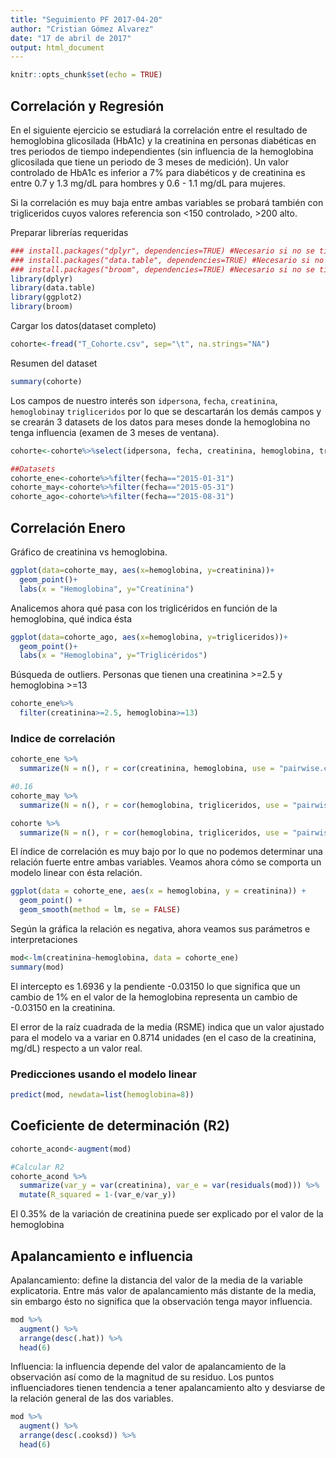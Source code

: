 ```yaml
---
title: "Seguimiento PF 2017-04-20"
author: "Cristian Gómez Alvarez"
date: "17 de abril de 2017"
output: html_document
---
```


```r
knitr::opts_chunk$set(echo = TRUE)
```

## Correlación y Regresión

En el siguiente ejercicio se estudiará la correlación entre el resultado de hemoglobina glicosilada (HbA1c) y la creatinina en personas diabéticas en tres periodos de tiempo independientes (sin influencia de la hemoglobina glicosilada que tiene un periodo de 3 meses de medición). Un valor controlado de HbA1c es inferior a 7% para diabéticos y de creatinina es entre 0.7 y 1.3 mg/dL para hombres y 0.6 - 1.1 mg/dL para mujeres.

Si la correlación es muy baja entre ambas variables se probará también con trigliceridos cuyos valores referencia son <150 controlado, >200 alto.

Preparar librerías requeridas
````r
### install.packages("dplyr", dependencies=TRUE) #Necesario si no se tiene la librería dplyr
### install.packages("data.table", dependencies=TRUE) #Necesario si no se tiene la librería data.table
### install.packages("broom", dependencies=TRUE) #Necesario si no se tiene la librería broom
library(dplyr)
library(data.table)
library(ggplot2)
library(broom)
````

Cargar los datos(dataset completo)

```r
cohorte<-fread("T_Cohorte.csv", sep="\t", na.strings="NA")
```

Resumen del dataset
```r
summary(cohorte)
```

Los campos de nuestro interés son `idpersona`, `fecha`, `creatinina`, `hemoglobina`y `trigliceridos` por lo que se descartarán los demás campos y se crearán 3 datasets de los datos para meses donde la hemoglobina no tenga influencia (examen de 3 meses de ventana).

````r
cohorte<-cohorte%>%select(idpersona, fecha, creatinina, hemoglobina, trigliceridos)

##Datasets
cohorte_ene<-cohorte%>%filter(fecha=="2015-01-31")
cohorte_may<-cohorte%>%filter(fecha=="2015-05-31")
cohorte_ago<-cohorte%>%filter(fecha=="2015-08-31")
````

## Correlación Enero

Gráfico de creatinina vs hemoglobina.

````r
ggplot(data=cohorte_may, aes(x=hemoglobina, y=creatinina))+
  geom_point()+
  labs(x = "Hemoglobina", y="Creatinina")
````

Analicemos ahora qué pasa con los triglicéridos en función de la hemoglobina, qué indica ésta
````r
ggplot(data=cohorte_ago, aes(x=hemoglobina, y=trigliceridos))+
  geom_point()+
  labs(x = "Hemoglobina", y="Triglicéridos")
````

Búsqueda de outliers. Personas que tienen una creatinina >=2.5 y hemoglobina >=13
````r
cohorte_ene%>%
  filter(creatinina>=2.5, hemoglobina>=13)
````

### Indice de correlación
````r
cohorte_ene %>%
  summarize(N = n(), r = cor(creatinina, hemoglobina, use = "pairwise.complete.obs"))

#0.16
cohorte_may %>%
  summarize(N = n(), r = cor(hemoglobina, trigliceridos, use = "pairwise.complete.obs"))

cohorte %>%
  summarize(N = n(), r = cor(hemoglobina, trigliceridos, use = "pairwise.complete.obs"))
````
El índice de correlación es muy bajo por lo que no podemos determinar una relación fuerte entre ambas variables. Veamos ahora cómo se comporta un modelo linear con ésta relación.
````r
ggplot(data = cohorte_ene, aes(x = hemoglobina, y = creatinina)) + 
  geom_point() + 
  geom_smooth(method = lm, se = FALSE)
````
Según la gráfica la relación es negativa, ahora veamos sus parámetros e interpretaciones
````r
mod<-lm(creatinina~hemoglobina, data = cohorte_ene)
summary(mod)
````
El intercepto es 1.6936 y la pendiente -0.03150 lo que significa que un cambio de 1% en el valor de la hemoglobina representa un cambio de -0.03150 en la creatinina.

El error de la raíz cuadrada de la media (RSME) indica que un valor ajustado para el modelo va a variar en 0.8714 unidades (en el caso de la creatinina, mg/dL) respecto a un valor real.

### Predicciones usando el modelo linear
````r
predict(mod, newdata=list(hemoglobina=8))
````
## Coeficiente de determinación (R2)

````r
cohorte_acond<-augment(mod)

#Calcular R2
cohorte_acond %>%
  summarize(var_y = var(creatinina), var_e = var(residuals(mod))) %>%
  mutate(R_squared = 1-(var_e/var_y))
````

El 0.35% de la variación de creatinina puede ser explicado por el valor de la hemoglobina

## Apalancamiento e influencia

Apalancamiento: define la distancia del valor de la media de la variable explicatoria. Entre más valor de apalancamiento más distante de la media, sin embargo ésto no significa que la observación tenga mayor influencia.

````r
mod %>%
  augment() %>%
  arrange(desc(.hat)) %>%
  head(6)
````

Influencia: la influencia depende del valor de apalancamiento de la observación así como de la magnitud de su residuo. Los puntos influenciadores tienen tendencia a tener apalancamiento alto y desviarse de la relación general de las dos variables.

````r
mod %>%
  augment() %>%
  arrange(desc(.cooksd)) %>%
  head(6)
````